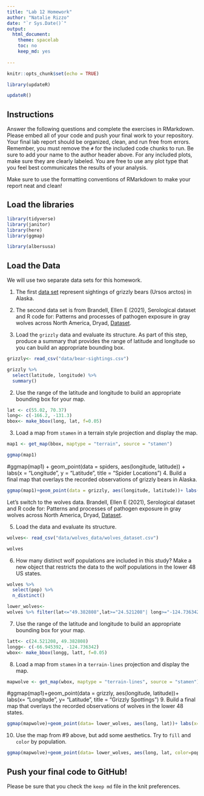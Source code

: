 ```yaml
---
title: "Lab 12 Homework"
author: "Natalie Rizzo"
date: "`r Sys.Date()`"
output:
  html_document:
    theme: spacelab
    toc: no
    keep_md: yes
  
---
```


```r
knitr::opts_chunk$set(echo = TRUE)
```

```r
library(updateR)
```
```r
updateR()
```

## Instructions
Answer the following questions and complete the exercises in RMarkdown. Please embed all of your code and push your final work to your repository. Your final lab report should be organized, clean, and run free from errors. Remember, you must remove the `#` for the included code chunks to run. Be sure to add your name to the author header above. For any included plots, make sure they are clearly labeled. You are free to use any plot type that you feel best communicates the results of your analysis.  

Make sure to use the formatting conventions of RMarkdown to make your report neat and clean!  

## Load the libraries
```r
library(tidyverse)
library(janitor)
library(here)
library(ggmap)
``` 

```r
library(albersusa)
```

## Load the Data
We will use two separate data sets for this homework.  

1. The first [data set](https://rcweb.dartmouth.edu/~f002d69/workshops/index_rspatial.html) represent sightings of grizzly bears (Ursos arctos) in Alaska.  
2. The second data set is from Brandell, Ellen E (2021), Serological dataset and R code for: Patterns and processes of pathogen exposure in gray wolves across North America, Dryad, [Dataset](https://doi.org/10.5061/dryad.5hqbzkh51).  

1. Load the `grizzly` data and evaluate its structure. As part of this step, produce a summary that provides the range of latitude and longitude so you can build an appropriate bounding box.
```r
grizzly<- read_csv("data/bear-sightings.csv")
```

```r
grizzly %>% 
  select(latitude, longitude) %>% 
  summary()
```

2. Use the range of the latitude and longitude to build an appropriate bounding box for your map.
```r
lat <- c(55.02, 70.37)
long<- c(-166.2, -131.3)
bbox<- make_bbox(long, lat, f=0.05)
```

3. Load a map from `stamen` in a terrain style projection and display the map.
```r
map1 <- get_map(bbox, maptype = "terrain", source = "stamen")
```
```r
ggmap(map1)
```
#ggmap(map1) + 
  geom_point(data = spiders, aes(longitude, latitude)) +
  labs(x = "Longitude", y = "Latitude", title = "Spider Locations")
4. Build a final map that overlays the recorded observations of grizzly bears in Alaska.
```r
ggmap(map1)+geom_point(data = grizzly, aes(longitude, latitude))+ labs(x= "Longitude", y= "Latitude", title = "Grizzly Spottings")
```

Let's switch to the wolves data. Brandell, Ellen E (2021), Serological dataset and R code for: Patterns and processes of pathogen exposure in gray wolves across North America, Dryad, [Dataset](https://doi.org/10.5061/dryad.5hqbzkh51).  

5. Load the data and evaluate its structure.  
```r
wolves<- read_csv("data/wolves_data/wolves_dataset.csv")
```
```r
wolves
```
6. How many distinct wolf populations are included in this study? Make a new object that restricts the data to the wolf populations in the lower 48 US states.
```r
wolves %>% 
  select(pop) %>% 
  n_distinct()
```
```r
lower_wolves<-
wolves %>% filter(lat<="49.382808",lat>="24.521208"| long>="-124.736342", long<="-66.945392")
```

7. Use the range of the latitude and longitude to build an appropriate bounding box for your map.
```r
latt<- c(24.521208, 49.382808)
longg<- c(-66.945392, -124.736342)
wbox<- make_bbox(longg, latt, f=0.05)
```

8.  Load a map from `stamen` in a `terrain-lines` projection and display the map.
```r
mapwolve <- get_map(wbox, maptype = "terrain-lines", source = "stamen")
```
#ggmap(map1)+geom_point(data = grizzly, aes(longitude, latitude))+ labs(x= "Longitude", y= "Latitude", title = "Grizzly Spottings")
9. Build a final map that overlays the recorded observations of wolves in the lower 48 states.
```r
ggmap(mapwolve)+geom_point(data= lower_wolves, aes(long, lat))+ labs(x= "Longitude", y="Latitude", title="Lower 48 Wolf Populations")
```

10. Use the map from #9 above, but add some aesthetics. Try to `fill` and `color` by population.
```r
ggmap(mapwolve)+geom_point(data= lower_wolves, aes(long, lat, color=pop))+ labs(x= "Longitude", y="Latitude", title="Lower 48 Wolf Populations")
```

## Push your final code to GitHub!
Please be sure that you check the `keep md` file in the knit preferences. 